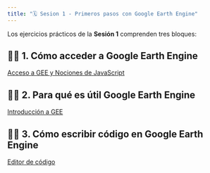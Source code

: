 ```yaml
---
title: "🗓️ Sesion 1 - Primeros pasos con Google Earth Engine"
---
```


Los ejercicios prácticos de la **Sesión 1** comprenden tres bloques:

::: {.callout-important collapse=true}

## 👨‍🏫 1. Cómo acceder  a Google Earth Engine

[Acceso a GEE y Nociones de JavaScript](https://ials.github.io/GEE/00-access-javascript/index.html)

:::

::: {.callout-important collapse=true}

## 👨‍🏫 2. Para qué es útil Google Earth Engine

[Introducción a GEE](https://ials.github.io/GEE/01-introduction/index.html)

:::

::: {.callout-important collapse=true}

## 👨‍🏫 3. Cómo escribir código en Google Earth Engine

[Editor de código](https://ials.github.io/GEE/02-code-editor/index.html)

:::







